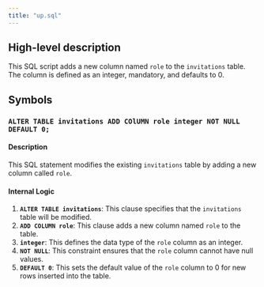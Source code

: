 ```yaml
---
title: "up.sql"
---
```


## High-level description
This SQL script adds a new column named `role` to the `invitations` table. The column is defined as an integer, mandatory, and defaults to 0.

## Symbols
### `ALTER TABLE invitations ADD COlUMN role integer NOT NULL DEFAULT 0;`
#### Description
This SQL statement modifies the existing `invitations` table by adding a new column called `role`.

#### Internal Logic
1. **`ALTER TABLE invitations`**: This clause specifies that the `invitations` table will be modified.
2. **`ADD COLUMN role`**: This clause adds a new column named `role` to the table.
3. **`integer`**: This defines the data type of the `role` column as an integer.
4. **`NOT NULL`**: This constraint ensures that the `role` column cannot have null values.
5. **`DEFAULT 0`**: This sets the default value of the `role` column to 0 for new rows inserted into the table.
